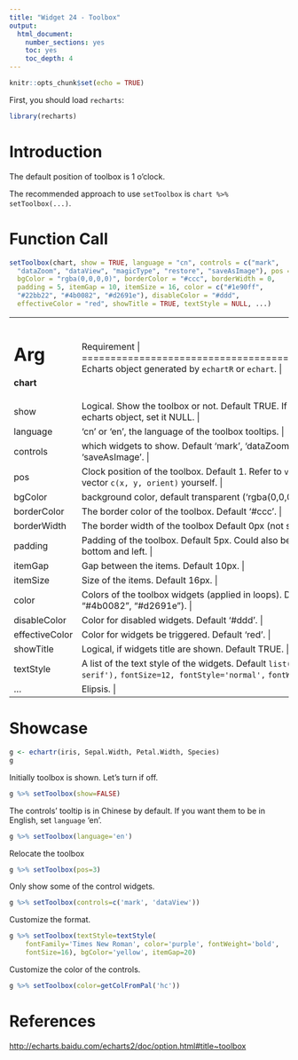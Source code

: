```yaml
---
title: "Widget 24 - Toolbox"
output: 
  html_document: 
    number_sections: yes
    toc: yes
    toc_depth: 4
---
```


```r
knitr::opts_chunk$set(echo = TRUE)
```

First, you should load `recharts`:
```r
library(recharts)
```

# Introduction

The default position of toolbox is 1 o'clock.

The recommended approach to use `setToolbox` is `chart %>% setToolbox(...)`.

# Function Call

```r
setToolbox(chart, show = TRUE, language = "cn", controls = c("mark",
  "dataZoom", "dataView", "magicType", "restore", "saveAsImage"), pos = 1,
  bgColor = "rgba(0,0,0,0)", borderColor = "#ccc", borderWidth = 0,
  padding = 5, itemGap = 10, itemSize = 16, color = c("#1e90ff",
  "#22bb22", "#4b0082", "#d2691e"), disableColor = "#ddd",
  effectiveColor = "red", showTitle = TRUE, textStyle = NULL, ...)
```

+--------------+---------------------------------------------------------------+
|   Arg        |  Requirement                                                |
+==============+===============================================================+
| **chart**    | Echarts object generated by `echartR` or `echart`.  |
+--------------+---------------------------------------------------------------+
| show         | Logical. Show the toolbox or not. Default TRUE. If you want to remove toolbox from the echarts object, set it NULL. |
+--------------+---------------------------------------------------------------+
| language     | 'cn' or 'en', the language of the toolbox tooltips. |
+--------------+---------------------------------------------------------------+
| controls     | which widgets to show. Default 'mark', 'dataZoom', 'dataView', 'magicType', 'restore', 'saveAsImage'. |
+--------------+---------------------------------------------------------------+
| pos          | Clock position of the toolbox. Default 1. Refer to `vecPos`. Or you can define the position vector `c(x, y, orient)` yourself. |
+--------------+---------------------------------------------------------------+
| bgColor      | background color, default transparent ('rgba(0,0,0,0)'). |
+--------------+---------------------------------------------------------------+
| borderColor  | The border color of the toolbox. Default '#ccc'. |
+--------------+---------------------------------------------------------------+
| borderWidth  | The border width of the toolbox Default 0px (not shown). |
+--------------+---------------------------------------------------------------+
| padding      | Padding of the toolbox. Default 5px. Could also be a list assigning padding of top, right, bottom and left. |
+--------------+---------------------------------------------------------------+
| itemGap      | Gap between the items. Default 10px. |
+--------------+---------------------------------------------------------------+
| itemSize     | Size of the items. Default 16px. |
+--------------+---------------------------------------------------------------+
| color        | Colors of the toolbox widgets (applied in loops). Default c("#1e90ff", "#22bb22", "#4b0082", "#d2691e"). |
+--------------+---------------------------------------------------------------+
| disableColor | Color for disabled widgets. Default '#ddd'. |
+--------------+---------------------------------------------------------------+
|effectiveColor| Color for widgets be triggered. Default 'red'. |
+--------------+---------------------------------------------------------------+
| showTitle    | Logical, if widgets title are shown. Default TRUE. |
+--------------+---------------------------------------------------------------+
| textStyle    | A list of the text style of the widgets. Default `list(fontFamily=c('Arial,` `Verdana, sans-serif'),` `fontSize=12, fontStyle='normal',` `fontWeight='normal')` |
+--------------+---------------------------------------------------------------+
| ...          | Elipsis. |
+--------------+---------------------------------------------------------------+

# Showcase

```r
g <- echartr(iris, Sepal.Width, Petal.Width, Species)
g
```

Initially toolbox is shown. Let's turn if off.
```r
g %>% setToolbox(show=FALSE)
```

The controls' tooltip is in Chinese by default. If you want them to be in English, set `language` 'en'.
```r
g %>% setToolbox(language='en')
```

Relocate the toolbox
```r
g %>% setToolbox(pos=3)
```

Only show some of the control widgets.
```r
g %>% setToolbox(controls=c('mark', 'dataView'))
```

Customize the format.
```r
g %>% setToolbox(textStyle=textStyle(
    fontFamily='Times New Roman', color='purple', fontWeight='bold', 
    fontSize=16), bgColor='yellow', itemGap=20)
```

Customize the color of the controls.
```r
g %>% setToolbox(color=getColFromPal('hc'))
```


# References

<http://echarts.baidu.com/echarts2/doc/option.html#title~toolbox>
